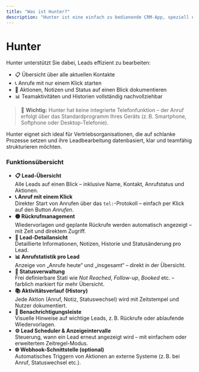 ```yaml
---
title: "Was ist Hunter?"
description: "Hunter ist eine einfach zu bedienende CRM-App, speziell entwickelt für den täglichen Einsatz im Vertrieb. Im Mittelpunkt stehen Übersichtlichkeit, Geschwindigkeit und Klarheit – damit Sie sich ganz auf Ihre Leads konzentrieren können."
---
```


# Hunter

Hunter unterstützt Sie dabei, Leads effizient zu bearbeiten:

* 📋 Übersicht über alle aktuellen Kontakte
* 📞 Anrufe mit nur einem Klick starten
* 📝 Aktionen, Notizen und Status auf einen Blick dokumentieren
* 📊 Teamaktivitäten und Historien vollständig nachvollziehbar

> 🔔 **Wichtig:** Hunter hat keine integrierte Telefonfunktion – der Anruf erfolgt über das Standardprogramm Ihres Geräts (z. B. Smartphone, Softphone oder Desktop-Telefonie).

Hunter eignet sich ideal für Vertriebsorganisationen, die auf schlanke Prozesse setzen und ihre Leadbearbeitung datenbasiert, klar und teamfähig strukturieren möchten.



### Funktionsübersicht

* **📋 Lead-Übersicht**\
  Alle Leads auf einen Blick – inklusive Name, Kontakt, Anrufstatus und Aktionen.
* **📞 Anruf mit einem Klick**\
  Direkter Start von Anrufen über das `tel:`-Protokoll – einfach per Klick auf den Button _Anrufen_.
* **🟡 Rückrufmanagement**\
  Wiedervorlagen und geplante Rückrufe werden automatisch angezeigt – mit Zeit und direktem Zugriff.
* **📝 Lead-Detailansicht**\
  Detaillierte Informationen, Notizen, Historie und Statusänderung pro Lead.
* **📊 Anrufstatistik pro Lead**\
  Anzeige von „Anrufe heute“ und „insgesamt“ – direkt in der Übersicht.
* **🔁 Statusverwaltung**\
  Frei definierbare Stati wie _Not Reached_, _Follow-up_, _Booked_ etc. – farblich markiert für mehr Übersicht.
* **📚 Aktivitätsverlauf (History)**\
  Jede Aktion (Anruf, Notiz, Statuswechsel) wird mit Zeitstempel und Nutzer dokumentiert.
* **🔔 Benachrichtigungsleiste**\
  Visuelle Hinweise auf wichtige Leads, z. B. Rückrufe oder ablaufende Wiedervorlagen.
* **⚙️ Lead Scheduler & Anzeigeintervalle**\
  Steuerung, wann ein Lead erneut angezeigt wird – mit einfachem oder erweitertem Zeitregel-Modus.
* **🌐 Webhook-Schnittstelle (optional)**\
  Automatisches Triggern von Aktionen an externe Systeme (z. B. bei Anruf, Statuswechsel etc.).
